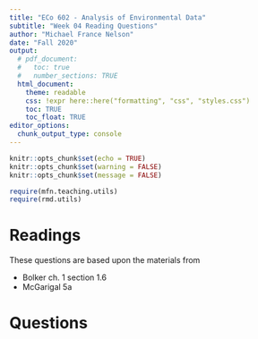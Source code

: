 ```yaml
---
title: "ECo 602 - Analysis of Environmental Data"
subtitle: "Week 04 Reading Questions"
author: "Michael France Nelson"
date: "Fall 2020"
output:
  # pdf_document:
  #   toc: true
  #   number_sections: TRUE
  html_document:
    theme: readable
    css: !expr here::here("formatting", "css", "styles.css")
    toc: TRUE
    toc_float: TRUE
editor_options: 
  chunk_output_type: console
---
```


```r
knitr::opts_chunk$set(echo = TRUE)
knitr::opts_chunk$set(warning = FALSE)
knitr::opts_chunk$set(message = FALSE)

require(mfn.teaching.utils)
require(rmd.utils)

```


# Readings

These questions are based upon the materials from

- Bolker ch. 1 section 1.6
- McGarigal 5a



# Questions

